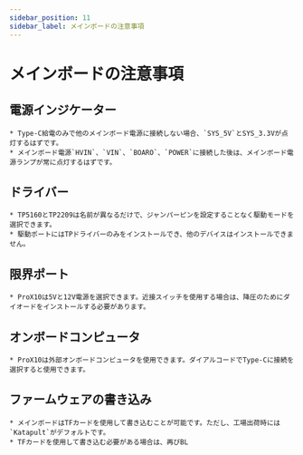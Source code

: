 ```yaml
---
sidebar_position: 11
sidebar_label: メインボードの注意事項
---
```


# メインボードの注意事項

## 電源インジケーター
    * Type-C給電のみで他のメインボード電源に接続しない場合、`SYS_5V`とSYS_3.3Vが点灯するはずです。
    * メインボード電源`HVIN`、`VIN`、`BOARO`、`POWER`に接続した後は、メインボード電源ランプが常に点灯するはずです。

## ドライバー

    * TP5160とTP2209は名前が異なるだけで、ジャンパーピンを設定することなく駆動モードを選択できます。
    * 駆動ポートにはTPドライバーのみをインストールでき、他のデバイスはインストールできません。

## 限界ポート
    * ProX10は5Vと12V電源を選択できます。近接スイッチを使用する場合は、降圧のためにダイオードをインストールする必要があります。

## オンボードコンピュータ
    * ProX10は外部オンボードコンピュータを使用できます。ダイアルコードでType-Cに接続を選択すると使用できます。

## ファームウェアの書き込み

    * メインボードはTFカードを使用して書き込むことが可能です。ただし、工場出荷時には`Katapult`がデフォルトです。
    * TFカードを使用して書き込む必要がある場合は、再びBL
